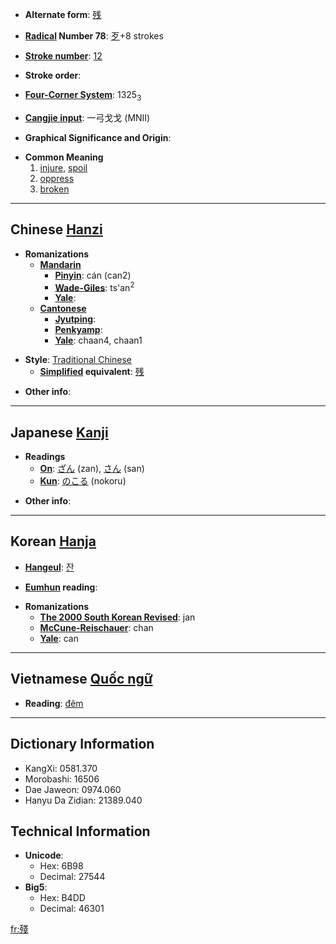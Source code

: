* '''Alternate form''': [[残]]

* '''[[Wiktionary:Chinese radical index| Radical]] Number 78''': [[Wiktionary:Chinese radical index 歹|歹]]+8 strokes

* '''[[Wiktionary:Chinese total strokes index|Stroke number]]''': [[Wiktionary:Chinese total strokes index 12|12]]

* '''Stroke order''': 

* '''[[Wiktionary:Chinese four corner index|Four-Corner System]]''': 1325<sub>3</sub>

* '''[[Wiktionary:Chinese Cangjie index|Cangjie input]]''': 一弓戈戈 (MNII)

* '''Graphical Significance and Origin''': 

* '''Common Meaning'''
*#[[injure]], [[spoil]]
*# [[oppress]]
*# [[broken]]

----

== Chinese [[Hanzi]] ==

* '''Romanizations'''
** '''[[Mandarin]]'''
*** '''[[Pinyin]]''': cán (can2)
*** '''[[Wade-Giles]]''': ts'an<sup>2</sup>
*** '''[[Yale]]''': 
** '''[[Cantonese]]'''
*** '''[[Jyutping]]''':
*** '''[[Penkyamp]]''': 
*** '''[[Yale]]''': chaan4, chaan1

* '''Style''': [[Traditional Chinese]] 
** '''[[Simplified Chinese|Simplified]] equivalent''': [[残]]

* '''Other info''': 

----

== Japanese [[Kanji]] ==

* '''Readings'''
** '''[[On]]''': [[ざん]] (zan), [[さん]] (san)
** '''[[Kun]]''': [[のこる]] (nokoru)

* '''Other info''':  

----

== Korean [[Hanja]] ==

* '''[[Hangeul]]''': [[잔]]

* '''[[Eumhun]] reading''': 

* '''Romanizations'''
** '''[[The 2000 South Korean Revised Romanization|The 2000 South Korean Revised]]''': jan
** '''[[McCune-Reischauer]]''': chan
** '''[[Yale]]''': can


----

== Vietnamese [[Quốc ngữ]] ==

* '''Reading''': [[đêm]]

----

== Dictionary Information ==

* KangXi: 0581.370
* Morobashi: 16506
* Dae Jaweon: 0974.060
* Hanyu Da Zidian: 21389.040

== Technical Information ==

* '''Unicode''':
** Hex: 6B98
** Decimal: 27544
* '''Big5''':
** Hex: B4DD
** Decimal: 46301

[[fr:殘]]
